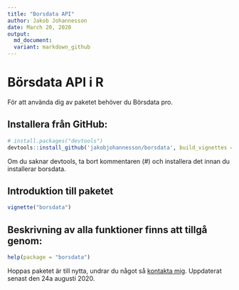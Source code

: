 ```yaml
---
title: "Borsdata API"
author: Jakob Johannesson
date: March 20, 2020
output:
  md_document:
  variant: markdown_github
---
```

# Börsdata API i R

För att använda dig av paketet behöver du Börsdata pro.

## Installera från GitHub:

```r
# install.packages("devtools")
devtools::install_github('jakobjohannesson/borsdata', build_vignettes = TRUE)
```
Om du saknar devtools, ta bort kommentaren (#) och installera det innan du installerar borsdata.

## Introduktion till paketet

```r
vignette("borsdata")
```

## Beskrivning av alla funktioner finns att tillgå genom:

```r
help(package = "borsdata")
```

Hoppas paketet är till nytta, undrar du något så [kontakta mig](https://www.jakobj.se). Uppdaterat senast den 24a augusti 2020.





